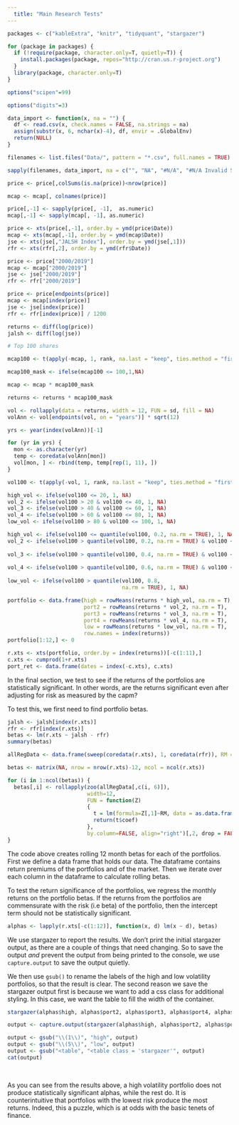 ```yaml
---
  title: "Main Research Tests"
---
```

  
```r
packages <- c("kableExtra", "knitr", "tidyquant", "stargazer")

for (package in packages) {
  if (!require(package, character.only=T, quietly=T)) {
    install.packages(package, repos="http://cran.us.r-project.org")
  }
  library(package, character.only=T)
}

options("scipen"=99)

options("digits"=3)

data_import <- function(x, na = "") {
  df <- read.csv(x, check.names = FALSE, na.strings = na)
  assign(substr(x, 6, nchar(x)-4), df, envir = .GlobalEnv)
  return(NULL)
}

filenames <- list.files("Data/", pattern = "*.csv", full.names = TRUE)

sapply(filenames, data_import, na = c("", "NA", "#N/A", "#N/A Invalid Security"))

price <- price[,colSums(is.na(price))<nrow(price)]

mcap <- mcap[, colnames(price)]

price[,-1] <- sapply(price[, -1],  as.numeric)
mcap[,-1] <- sapply(mcap[, -1], as.numeric)

price <- xts(price[,-1], order.by = ymd(price$Date))
mcap <- xts(mcap[,-1], order.by = ymd(mcap$Date))
jse <- xts(jse[,"JALSH Index"], order.by = ymd(jse[,1]))
rfr <- xts(rfr[,2], order.by = ymd(rfr$Date))

price <- price["2000/2019"]
mcap <- mcap["2000/2019"]
jse <- jse["2000/2019"]
rfr <- rfr["2000/2019"]

price <- price[endpoints(price)]
mcap <- mcap[index(price)]
jse <- jse[index(price)]
rfr <- rfr[index(price)] / 1200

returns <- diff(log(price))
jalsh <- diff(log(jse))

# Top 100 shares 

mcap100 <- t(apply(-mcap, 1, rank, na.last = "keep", ties.method = "first"))

mcap100_mask <- ifelse(mcap100 <= 100,1,NA)

mcap <- mcap * mcap100_mask

returns <- returns * mcap100_mask

vol <- rollapply(data = returns, width = 12, FUN = sd, fill = NA)
volAnn <- vol[endpoints(vol, on = "years")] * sqrt(12)

yrs <- year(index(volAnn))[-1]

for (yr in yrs) {
  mon <- as.character(yr)
  temp <- coredata(volAnn[mon])
  vol[mon, ] <- rbind(temp, temp[rep(1, 11), ])
}

vol100 <- t(apply(-vol, 1, rank, na.last = "keep", ties.method = "first"))

high_vol <- ifelse(vol100 <= 20, 1, NA)
vol_2 <- ifelse(vol100 > 20 & vol100 <= 40, 1, NA)
vol_3 <- ifelse(vol100 > 40 & vol100 <= 60, 1, NA)
vol_4 <- ifelse(vol100 > 60 & vol100 <= 80, 1, NA)
low_vol <- ifelse(vol100 > 80 & vol100 <= 100, 1, NA)

high_vol <- ifelse(vol100 <= quantile(vol100, 0.2, na.rm = TRUE), 1, NA)
vol_2 <- ifelse(vol100 > quantile(vol100, 0.2, na.rm = TRUE) & vol100 <= quantile(vol100, 0.4, 
                                                                                  na.rm = TRUE), 1, NA)
vol_3 <- ifelse(vol100 > quantile(vol100, 0.4, na.rm = TRUE) & vol100 <= quantile(vol100, 0.6, 
                                                                                  na.rm = TRUE), 1, NA)
vol_4 <- ifelse(vol100 > quantile(vol100, 0.6, na.rm = TRUE) & vol100 <= quantile(vol100, 0.8, 
                                                                                  na.rm = TRUE), 1, NA)
low_vol <- ifelse(vol100 > quantile(vol100, 0.8, 
                                    na.rm = TRUE), 1, NA)

portfolio <- data.frame(high = rowMeans(returns * high_vol, na.rm = T),
                        port2 = rowMeans(returns * vol_2, na.rm = T),
                        port3 = rowMeans(returns * vol_3, na.rm = T),
                        port4 = rowMeans(returns * vol_4, na.rm = T),
                        low = rowMeans(returns * low_vol, na.rm = T),
                        row.names = index(returns))
portfolio[1:12,] <- 0

r.xts <- xts(portfolio, order.by = index(returns))[-c(1:11),]
c.xts <- cumprod(1+r.xts)
port_ret <- data.frame(dates = index(-c.xts), c.xts)
```

In the final section, we test to see if the returns of the portfolios are statistically significant. In other words, are the returns significant even after adjusting for risk as measured by the capm?

To test this, we first need to find portfolio betas.

```r
jalsh <- jalsh[index(r.xts)]
rfr <- rfr[index(r.xts)]
betas <- lm(r.xts ~ jalsh - rfr)
summary(betas)
```



```r
allRegData <- data.frame(sweep(coredata(r.xts), 1, coredata(rfr)), RM = coredata(jalsh) - coredata(rfr))[-1,]

betas <- matrix(NA, nrow = nrow(r.xts)-12, ncol = ncol(r.xts))

for (i in 1:ncol(betas)) {
  betas[,i] <- rollapply(zoo(allRegData[,c(i, 6)]),
                         width=12,
                         FUN = function(Z) 
                         { 
                           t = lm(formula=Z[,1]~RM, data = as.data.frame(Z), na.rm=T); 
                           return(t$coef) 
                         },
                         by.column=FALSE, align="right")[,2, drop = FALSE]
}
```

The code above creates rolling 12 month betas for each of the portfolios. First we define a data frame that holds our data. The dataframe contains return premiums of the portfolios and of the market. Then we iterate over each column in the dataframe to calculate rolling betas.

To test the return significance of the portfolios, we regress the monthly returns on the portfolio betas. If the returns from the portfolios are commensurate with the risk (i.e beta) of the portfolio, then the intercept term should not be statistically significant.

```r
alphas <- lapply(r.xts[-c(1:12)], function(x, d) lm(x ~ d), betas)
```

We use stargazer to report the results. We don't print the initial stargazer output, as there are a couple of things that need changing. So to save the output *and* prevent the output from being printed to the console, we use `capture.output` to save the output quietly.

We then use `gsub()` to rename the labels of the high and low volatility portfolios, so that the result is clear. The second reason we save the stargazer output first is because we want to add a css class for additional styling. In this case, we want the table to fill the width of the container.

```r
stargazer(alphas$high, alphas$port2, alphas$port3, alphas$port4, alphas$low,  type = "html", out = paste0(getwd(), "/Output/results.html"), summary = F, rownames = T, style = "qje" , omit = paste0("d", 1:5), dep.var.labels = colnames(r.xts))
```



```r
output <- capture.output(stargazer(alphas$high, alphas$port2, alphas$port3, alphas$port4, alphas$low,  type = "html", out = paste0(getwd(), "/Output/results.html"), summary = F, rownames = T, style = "qje" , omit = paste0("d", 1:5), dep.var.labels = "Volatility Portfolio"))

output <- gsub("\\(1\\)", "high", output)
output <- gsub("\\(5\\)", "low", output)
output <- gsub("<table", "<table class = 'stargazer'", output)
cat(output)
```
</br> 

As you can see from the results above, a high volatility portfolio does not produce statistically significant alphas, while the rest do. It is counterintuitive that portfolios with the lowest risk produce the most returns. Indeed, this a puzzle, which is at odds with the basic tenets of finance.

```r


```

